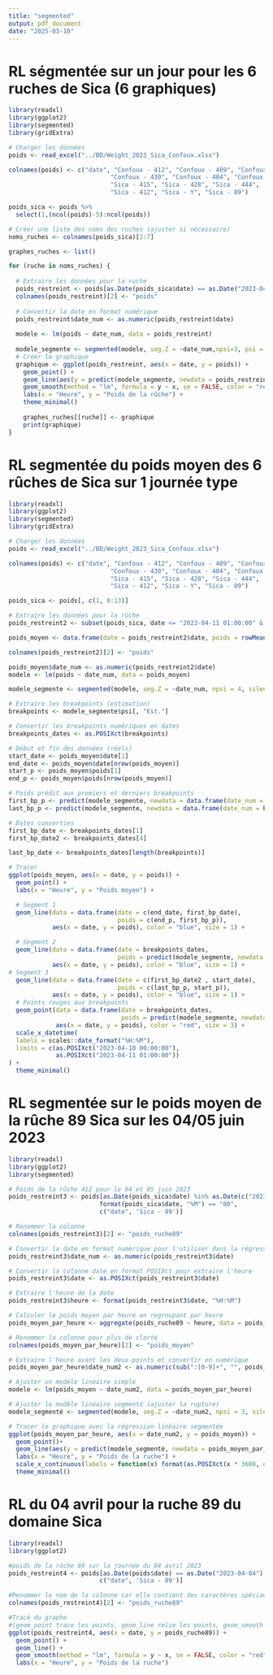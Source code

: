 ```yaml
---
title: "segmented"
output: pdf_document
date: "2025-03-10"
---
```



# RL ségmentée sur un jour pour les 6 ruches de Sica (6 graphiques)

```r
library(readxl)
library(ggplot2)
library(segmented)
library(gridExtra)

# Charger les données
poids <- read_excel("../BD/Weight_2023_Sica_Confoux.xlsx")

colnames(poids) <- c("date", "Confoux - 412", "Confoux - 409", "Confoux - 435",
                            "Confoux - 430", "Confoux - 404", "Confoux - 405",
                            "Sica - 415", "Sica - 428", "Sica - 444",
                            "Sica - 412", "Sica - Y", "Sica - 89")

poids_sica <- poids %>%
  select(1,(ncol(poids)-5):ncol(poids))

# Créer une liste des noms des ruches (ajuster si nécessaire)
noms_ruches <- colnames(poids_sica)[2:7]

graphes_ruches <- list()

for (ruche in noms_ruches) {
  
  # Extraire les données pour la ruche
  poids_restreint <- poids[as.Date(poids_sica$date) == as.Date("2023-04-12"), c("date", ruche)]
  colnames(poids_restreint)[2] <- "poids"
  
  # Convertir la date en format numérique
  poids_restreint$date_num <- as.numeric(poids_restreint$date)
  
  modele <- lm(poids ~ date_num, data = poids_restreint)
  
  modele_segmente <- segmented(modele, seg.Z = ~date_num,npsi=3, psi = list(date_num= c(18,12,6)))
  # Créer le graphique
  graphique <- ggplot(poids_restreint, aes(x = date, y = poids)) +
    geom_point() +
    geom_line(aes(y = predict(modele_segmente, newdata = poids_restreint)), color = "blue") +
    geom_smooth(method = "lm", formula = y ~ x, se = FALSE, color = "red") +  # Régression linéaire globale
    labs(x = "Heure", y = "Poids de la rûche") +
    theme_minimal()
  
    graphes_ruches[[ruche]] <- graphique
    print(graphique)
}
```


# RL segmentée du poids moyen des 6 rûches de Sica sur 1 journée type

```r
library(readxl)
library(ggplot2)
library(segmented)
library(gridExtra)

# Charger les données
poids <- read_excel("../BD/Weight_2023_Sica_Confoux.xlsx")

colnames(poids) <- c("date", "Confoux - 412", "Confoux - 409", "Confoux - 435",
                            "Confoux - 430", "Confoux - 404", "Confoux - 405",
                            "Sica - 415", "Sica - 428", "Sica - 444",
                            "Sica - 412", "Sica - Y", "Sica - 89")

poids_sica <- poids[, c(1, 8:13)]

# Extraire les données pour la rûche
poids_restreint2 <- subset(poids_sica, date <= "2023-04-11 01:00:00" & date >= "2023-04-10 02:00:00")

poids_moyen <- data.frame(date = poids_restreint2$date, poids = rowMeans(poids_restreint2[,-1])) 

colnames(poids_restreint2)[2] <- "poids"

poids_moyen$date_num <- as.numeric(poids_restreint2$date)
modele <- lm(poids ~ date_num, data = poids_moyen)

modele_segmente <- segmented(modele, seg.Z = ~date_num, npsi = 4, silent = TRUE)

# Extraire les breakpoints (estimation)
breakpoints <- modele_segmente$psi[, "Est."]

# Convertir les breakpoints numériques en dates
breakpoints_dates <- as.POSIXct(breakpoints)

# Début et fin des données (réels)
start_date <- poids_moyen$date[1]
end_date <- poids_moyen$date[nrow(poids_moyen)]
start_p <- poids_moyen$poids[1]
end_p <- poids_moyen$poids[nrow(poids_moyen)]

# Poids prédit aux premiers et derniers breakpoints
first_bp_p <- predict(modele_segmente, newdata = data.frame(date_num = breakpoints[1]))
last_bp_p <- predict(modele_segmente, newdata = data.frame(date_num = breakpoints[length(breakpoints)]))

# Dates converties
first_bp_date <- breakpoints_dates[1]
first_bp_date2 <- breakpoints_dates[4]

last_bp_date <- breakpoints_dates[length(breakpoints)]

# Tracer
ggplot(poids_moyen, aes(x = date, y = poids)) +
  geom_point() +
  labs(x = "Heure", y = "Poids moyen") +

  # Segment 1
  geom_line(data = data.frame(date = c(end_date, first_bp_date),
                              poids = c(end_p, first_bp_p)),
            aes(x = date, y = poids), color = "blue", size = 1) +

  # Segment 2
  geom_line(data = data.frame(date = breakpoints_dates,
                              poids = predict(modele_segmente, newdata = data.frame(date_num = breakpoints))),
            aes(x = date, y = poids), color = "blue", size = 1) +
# Segment 3
  geom_line(data = data.frame(date = c(first_bp_date2 , start_date),
                              poids = c(last_bp_p, start_p)),
            aes(x = date, y = poids), color = "blue", size = 1) +
  # Points rouges aux breakpoints
  geom_point(data = data.frame(date = breakpoints_dates,
                               poids = predict(modele_segmente, newdata = data.frame(date_num = breakpoints))),
             aes(x = date, y = poids), color = "red", size = 3) +
  scale_x_datetime(
  labels = scales::date_format("%H:%M"),
  limits = c(as.POSIXct("2023-04-10 00:00:00"),
             as.POSIXct("2023-04-11 01:00:00"))
) +
  theme_minimal()

```


# RL segmentée sur le poids moyen de la rûche 89 Sica sur les 04/05 juin 2023

```r
library(readxl)
library(ggplot2)
library(segmented)

# Poids de la rûche 412 pour le 04 et 05 juin 2023
poids_restreint3 <- poids[as.Date(poids_sica$date) %in% as.Date(c("2023-06-04", "2023-06-05")) &
                         format(poids_sica$date, "%M") == "00", 
                         c("date", 'Sica - 89')]

# Renommer la colonne
colnames(poids_restreint3)[2] <- "poids_ruche89"

# Convertir la date en format numérique pour l'utiliser dans la régression
poids_restreint3$date_num <- as.numeric(poids_restreint3$date)

# Convertir la colonne date en format POSIXct pour extraire l'heure
poids_restreint3$date <- as.POSIXct(poids_restreint3$date)

# Extraire l'heure de la date
poids_restreint3$heure <- format(poids_restreint3$date, "%H:%M")

# Calculer le poids moyen par heure en regroupant par heure
poids_moyen_par_heure <- aggregate(poids_ruche89 ~ heure, data = poids_restreint3, FUN = mean)

# Renommer la colonne pour plus de clarté
colnames(poids_moyen_par_heure)[2] <- "poids_moyen"

# Extraire l'heure avant les deux-points et convertir en numérique
poids_moyen_par_heure$date_num2 <- as.numeric(sub(":[0-9]+", "", poids_moyen_par_heure$heure))

# Ajuster un modèle linéaire simple
modele <- lm(poids_moyen ~ date_num2, data = poids_moyen_par_heure)

# Ajuster le modèle linéaire segmenté (ajuster la rupture)
modele_segmenté <- segmented(modele, seg.Z = ~date_num2, npsi = 3, silent=TRUE)

# Tracer le graphique avec la régression linéaire segmentée
ggplot(poids_moyen_par_heure, aes(x = date_num2, y = poids_moyen)) +
  geom_point()+
  geom_line(aes(y = predict(modele_segmenté, newdata = poids_moyen_par_heure)), color = "blue") +
  labs(x = "Heure", y = "Poids de la ruche") +
  scale_x_continuous(labels = function(x) format(as.POSIXct(x * 3600, origin = "1970-01-01"), "%H:%M")) + # Conversion pour afficher l'heure
  theme_minimal()

```

# RL du 04 avril pour la ruche 89 du domaine Sica


```r
library(readxl)
library(ggplot2)

#poids de la rûche 89 sur la journée du 04 avril 2023 
poids_restreint4 <- poids[as.Date(poids$date) == as.Date("2023-04-04"), 
                         c("date", 'Sica - 89')]

#Renommer le nom de la colonne car elle contient des caractères spéciaux qui complique la suite
colnames(poids_restreint4)[2] <- "poids_ruche89"

#Tracé du graphe 
#(geom_point trace les points, geom_line relie les points, geom_smooth trace la droite de régression linéaire)
ggplot(poids_restreint4, aes(x = date, y = poids_ruche89)) +
  geom_point() +
  geom_line() +
  geom_smooth(method = "lm", formula = y ~ x, se = FALSE, color = "red") +
  labs(x = "Heure", y = "Poids de la ruche")
```
